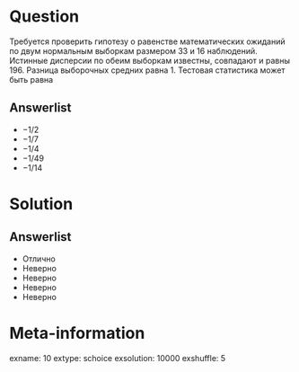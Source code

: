 Question
========
  Требуется проверить гипотезу о равенстве математических ожиданий по двум нормальным выборкам размером 33 и 16 наблюдений. Истинные дисперсии по обеим выборкам известны, совпадают и равны 196. Разница выборочных средних равна 1. Тестовая статистика может быть равна

Answerlist
----------
*  $-1/2$
*  $-1/7$
*  $-1/4$
*  $-1/49$
*  $-1/14$

Solution
========

Answerlist
----------
*  Отлично
*  Неверно
*  Неверно
*  Неверно
*  Неверно

Meta-information
================
exname: 10
extype: schoice
exsolution: 10000
exshuffle: 5
